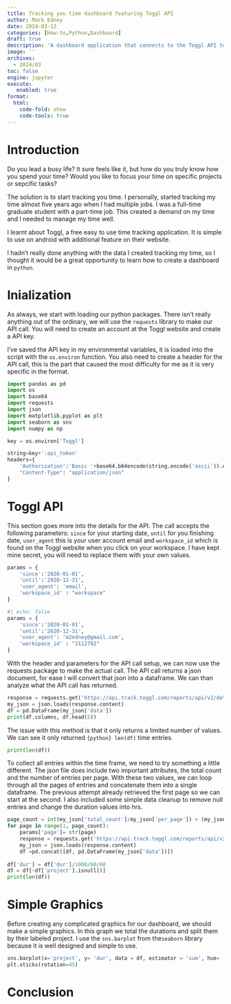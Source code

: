 ```yaml
---
title: Tracking you time dashboard featuring Toggl API
author: Mark Edney
date: 2024-03-12
categories: [How-to,Python,Dashboard]
draft: true
description: 'A dashboard application that connects to the Toggl API to display tracked time.'
image: ''
archives:
  - 2024/03
toc: false
engine: jupyter
execute:
   enabled: true
format:
  html:
    code-fold: show
    code-tools: true
---
```


# Introduction

Do you lead a busy life? It sure feels like it, but how do you truly
know how you spend your time? Would you like to focus your time on
specific projects or sepcific tasks?

The solution is to start tracking you time. I personally, started
tracking my time almost five years ago when I had multiple jobs. I was a
full-time graduate student with a part-time job. This created a demand
on my time and I needed to manage my time well.

I learnt about Toggl, a free easy to use time tracking application. It
is simple to use on android with additional feature on their website.

I hadn't really done anything with the data I created tracking my time,
so I thought it would be a great opportunity to learn how to create a
dashboard in `python`.

# Inialization

As always, we start with loading our python packages. There isn't really
anything out of the ordinary, we will use the `requests` library to make
our API call. You will need to create an account at the Toggl website
and create a API key.

I've saved the API key in my environmental variables, it is loaded into
the script with the `os.environ` function. You also need to create a
header for the API call, this is the part that caused the most
difficulty for me as it is very specific in the format.

```python
import pandas as pd
import os
import base64
import requests
import json
import matplotlib.pyplot as plt
import seaborn as sns
import numpy as np

key = os.environ['Toggl']

string=key+':api_token'
headers={
    'Authorization':'Basic '+base64.b64encode(string.encode('ascii')).decode('utf-8'),
    "Content-Type": "application/json"   
}
```

# Toggl API

This section goes more into the details for the API. The call accepts
the following parameters: `since` for your starting date, `until` for
you finishing date, `user_agent` this is your user account email and
`workspace_id` which is found on the Toggl website when you click on
your workspace. I have kept mine secret, you will need to replace them
with your own values.

```python
params = {
    'since':'2020-01-01',
    'until':'2020-12-31',
    'user_agent': 'email',
    'workspace_id' : "workspace"
}
```

```python
#| echo: false
params = {
    'since':'2020-01-01',
    'until':'2020-12-31',
    'user_agent': 'm2edney@gmail.com',
    'workspace_id' : "3112792"
}
```

With the header and parameters for the API call setup, we can now use
the requests package to make the actual call. The API call returns a
json document, for ease I will convert that json into a dataframe. We
can than analyze what the API call has returned.

```python

response = requests.get('https://api.track.toggl.com/reports/api/v2/details', headers = headers, params= params)
my_json = json.loads(response.content)
df = pd.DataFrame(my_json['data'])
print(df.columns, df.head(5))
```

The issue with this method is that it only returns a limited number of
values. We can see it only returned `{python} len(df)` time entries.

```python
print(len(df))
```

To collect all entries within the time frame, we need to try something a
little different. The json file does include two important attributes, the total count
and the number of entries per page. With these two values, we can loop through all 
the pages of entries and concatenate them into a single dataframe. The previous attempt
already retrieved the first page so we can start at the second. I also included some
simple data cleanup to remove null entries and change the duration values into hrs. 

```python
page_count = int(my_json['total_count']/my_json['per_page']) + (my_json['total_count'] % my_json['per_page'] > 0)
for page in range(1, page_count):
    params['page']= str(page)
    response = requests.get('https://api.track.toggl.com/reports/api/v2/details', headers = headers, params= params)
    my_json = json.loads(response.content)
    df =pd.concat([df, pd.DataFrame(my_json['data'])])
    
df['dur'] = df['dur']/1000/60/60
df = df[~df['project'].isnull()]
print(len(df))
```

# Simple Graphics

Before creating any complicated graphics for our dashboard, we should make a simple
graphics. In this graph we total the durations and split them by their labeled 
project. I use the `sns.barplot` from the`seaborn` library because it is well designed
and simple to use. 

```python
sns.barplot(x='project', y= 'dur', data = df, estimator = 'sum', hue= 'project')
plt.xticks(rotation=45)
```
# Conclusion
